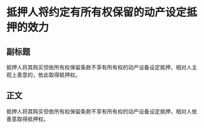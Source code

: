 # 抵押人将约定有所有权保留的动产设定抵押的效力
## 副标题
抵押人将其购买但依所有权保留条款不享有所有权的动产设备设定抵押，相对人主观上善意的，依此取得抵押权。
## 正文
抵押人将其购买但依所有权保留条款不享有所有权的动产设备设定抵押，相对人依善意取得抵押权。